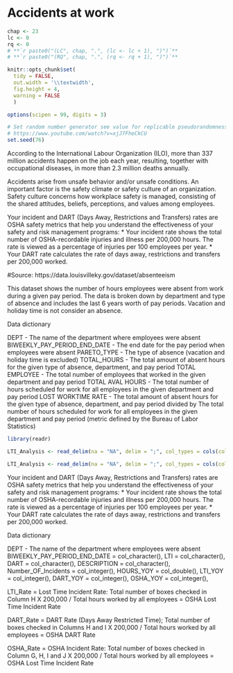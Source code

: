 # Accidents at work {#accidents_at_work}

```r
chap <- 23
lc <- 0
rq <- 0
# **`r paste0("(LC", chap, ".", (lc <- lc + 1), ")")`**
# **`r paste0("(RQ", chap, ".", (rq <- rq + 1), ")")`**

knitr::opts_chunk$set(
  tidy = FALSE, 
  out.width = '\\textwidth', 
  fig.height = 4,
  warning = FALSE
  )

options(scipen = 99, digits = 3)

# Set random number generator see value for replicable pseudorandomness. Why 76?
# https://www.youtube.com/watch?v=xjJ7FheCkCU
set.seed(76)
```


According to the International Labour Organization (ILO), more than 337 million accidents happen on the job each year, resulting, together with occupational diseases, in more than 2.3 million deaths annually. 

Accidents arise from unsafe behavior and/or unsafe conditions. An important factor is the safety climate or safety culture of an organization. Safety culture concerns how workplace safety is managed, consisting of the shared attitudes, beliefs, perceptions, and values among employees.

Your incident and DART (Days Away, Restrictions and Transfers) rates are OSHA safety metrics that help you understand the effectiveness of your safety and risk management programs: 
* Your incident rate shows the total number of OSHA-recordable injuries and illness per 200,000 hours. The rate is viewed as a percentage of injuries per 100 employees per year. 
* Your DART rate calculates the rate of days away, restrictions and transfers per 200,000 worked.
  
#Source: https://data.louisvilleky.gov/dataset/absenteeism

This dataset shows the number of hours employees were absent from work during a given pay period. The data is broken down by department and type of absence and includes the last 6 years worth of pay periods. Vacation and holiday time is not consider an absence.


Data dictionary

DEPT - The name of the department where employees were absent
BIWEEKLY_PAY_PERIOD_END_DATE - The end date for the pay period when employees were absent
PARETO_TYPE - The type of absence (vacation and holiday time is excluded)
TOTAL_HOURS - The total amount of absent hours for the given type of absence, department, and pay period
TOTAL EMPLOYEE - The total number of employees that worked in the given department and pay period
TOTAL AVAL HOURS - The total number of hours scheduled for work for all employees in the given department and pay period
LOST WORKTIME RATE - The total amount of absent hours for the given type of absence, department, and pay period divided by The total number of hours scheduled for work for all employees in the given department and pay period (metric defined by the Bureau of Labor Statistics)

```r
library(readr)
```

```r
LTI_Analysis <- read_delim(na = "NA", delim = ";", col_types = cols(col = col_character()), "https://https://hranalytics.netlify.com/data/LTI Analysis Data.csv")
```

```r
LTI_Analysis <- read_delim(na = "NA", delim = ";", col_types = cols(col = col_character()), "data/LTI Analysis Data.csv")
```

Your incident and DART (Days Away, Restrictions and Transfers) rates are OSHA safety metrics that help you understand the effectiveness of your safety and risk management programs: 
* Your incident rate shows the total number of OSHA-recordable injuries and illness per 200,000 hours. The rate is viewed as a percentage of injuries per 100 employees per year. 
* Your DART rate calculates the rate of days away, restrictions and transfers per 200,000 worked.
  
Data dictionary

DEPT - The name of the department where employees were absent
  BIWEEKLY_PAY_PERIOD_END_DATE = col_character(),
  LTI = col_character(),
  DART = col_character(),
  DESCRIPTION = col_character(),
  Number_OF_Incidents = col_integer(),
  HOURS_YOY = col_double(),
  LTI_YOY = col_integer(),
  DART_YOY = col_integer(),
  OSHA_YOY = col_integer(),
  
  LTI_Rate = Lost Time Incident Rate: Total number of boxes checked in Column H X 200,000 / Total hours worked by all employees = OSHA Lost Time Incident Rate 

  DART_Rate = DART Rate (Days Away Restricted Time); Total number of boxes checked in Columns H and I X 200,000 / Total hours worked by all employees = OSHA DART Rate

  OSHA_Rate = OSHA Incident Rate: Total number of boxes checked in Column G, H, I and J X 200,000 / Total hours worked by all employees = OSHA Lost Time Incident Rate 


